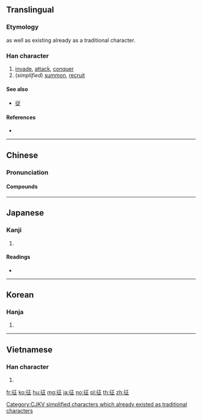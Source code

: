 {{also|徴|徵}}
==Translingual==
{{ja-forms|征|征|征/[[徵]]}}

===Etymology===
{{Han compound|彳|正|c1=s|c2=p|ls=psc}}

{{Han simp|徵|f=|t=正}} as well as existing already as a traditional character.

[[Category:CJKV simplified characters which already existed as traditional characters]]

===Han character===
{{Han char|rn=60|rad=彳|as=05|sn=8|four=21211|canj=HOMYM|ids=⿰彳正}}

# [[invade]], [[attack]], [[conquer]]
# (''simplified'') [[summon]], [[recruit]]

====See also====
* [[従]] <!-- visually similar -->

====References====
* {{Han ref|kx=0365.370|dkj=10077|dj=0686.040|hdz=20815.020|uh=5F81|ud=24449|bh=A9BA|bd=43450}}

----

==Chinese==
{{zh-hanzi-box|征|征/[[徵]]}}

===Pronunciation===
{{zh-pron
|m=zhēng,zhǐ
|c=zi2,zing1
|mn=teng
|mc=y
|oc=y
|ma=
|cat=v,n
}}

====Compounds====
{{der3|title=Compounds
|{{zh-l|徵兵}}
|{{zh-l|徵兵制}}
|{{zh-l|徵調}}
|{{zh-l|徵訂}}
|{{zh-l|徵發}}
|{{zh-l|徵稿}}
|{{zh-l|徵購}}
|{{zh-l|徵候}}
|{{zh-l|徵婚}}
|{{zh-l|徵集}}
|{{zh-l|徵募}}
|{{zh-l|徵聘}}
|{{zh-l|徵求}}
|{{zh-l|徵收}}
|{{zh-l|徵稅}}
|{{zh-l|徵文}}
|{{zh-l|徵象}}
|{{zh-l|徵詢}}
|{{zh-l|徵引}}
|{{zh-l|徵用}}
|{{zh-l|徵召}}
|{{zh-l|徵兆}}
}}

----

==Japanese==

===Kanji===
{{ja-kanji|grade=c|rs=彳05}}

# {{defn|lang=ja|sort=彳05}}

====Readings====
* {{ja-readings|on=[[せい]] (sei)|kun=[[うつ]] (utsu), [[ゆく]] (yuku), [[とる]] (toru)}}

----

==Korean==

===Hanja===
{{ko-hanja|hangeul=정|eumhun=|rv=jeong|mr=chŏng|y=ceng}}

# {{defn|lang=ko|sort=彳05}}

----

==Vietnamese==

===Han character===
{{vi-readings|rs=彳05|hanviet=chinh}}

# {{defn|lang=vi|sort=彳05}}

[[fr:征]]
[[ko:征]]
[[hu:征]]
[[mg:征]]
[[ja:征]]
[[no:征]]
[[pl:征]]
[[th:征]]
[[zh:征]]